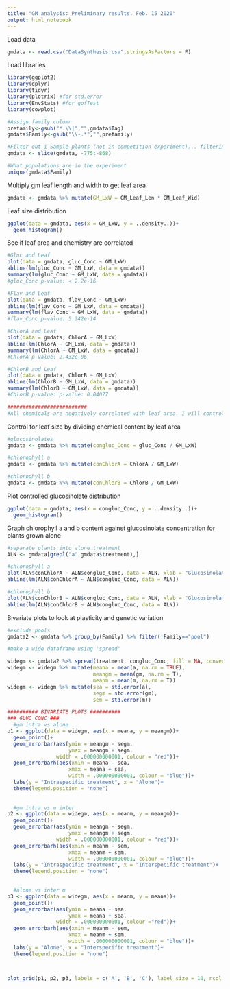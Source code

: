 ```yaml
---
title: "GM analysis: Preliminary results. Feb. 15 2020"
output: html_notebook
---
```

Load data
```r
gmdata <- read.csv("DataSynthesis.csv",stringsAsFactors = F)
```

Load libraries
```r
library(ggplot2)
library(dplyr)
library(tidyr)
library(plotrix) #for std.error
library(EnvStats) #for gofTest
library(cowplot)
```



```r
#Assign family column
prefamily<-gsub("*.\\|","",gmdata$Tag)
gmdata$Family<-gsub("\\-.*","",prefamily)

#Filter out i Sample plants (not in competition experiment)... filtering i did not work, had to slice
gmdata <- slice(gmdata, -775:-868)

#What populations are in the experiment
unique(gmdata$Family)
```

Multiply gm leaf length and width to get leaf area
```r
gmdata <- gmdata %>% mutate(GM_LxW = GM_Leaf_Len * GM_Leaf_Wid)
```

Leaf size distribution
```r
ggplot(data = gmdata, aes(x = GM_LxW, y = ..density..))+
  geom_histogram()
```

See if leaf area and chemistry are correlated
```r
#Gluc and Leaf
plot(data = gmdata, gluc_Conc ~ GM_LxW)
abline(lm(gluc_Conc ~ GM_LxW, data = gmdata))
summary(lm(gluc_Conc ~ GM_LxW, data = gmdata))
#gluc_Conc p-value: < 2.2e-16

#Flav and Leaf
plot(data = gmdata, flav_Conc ~ GM_LxW)
abline(lm(flav_Conc ~ GM_LxW, data = gmdata))
summary(lm(flav_Conc ~ GM_LxW, data = gmdata))
#flav_Conc p-value: 5.242e-14

#ChlorA and Leaf
plot(data = gmdata, ChlorA ~ GM_LxW)
abline(lm(ChlorA ~ GM_LxW, data = gmdata))
summary(lm(ChlorA ~ GM_LxW, data = gmdata))
#ChlorA p-value: 2.432e-06

#ChlorB and Leaf
plot(data = gmdata, ChlorB ~ GM_LxW)
abline(lm(ChlorB ~ GM_LxW, data = gmdata))
summary(lm(ChlorB ~ GM_LxW, data = gmdata))
#ChlorB p-value: p-value: 0.04077

##########################
#All chemicals are negatively correlated with leaf area. I will control for this by dividing chemical value by leaf area
```

Control for leaf size by dividing chemical content by leaf area
```r
#glucosinolates
gmdata <- gmdata %>% mutate(congluc_Conc = gluc_Conc / GM_LxW)

#chlorophyll a
gmdata <- gmdata %>% mutate(conChlorA = ChlorA / GM_LxW)

#chlorophyll b
gmdata <- gmdata %>% mutate(conChlorB = ChlorB / GM_LxW)
```

Plot controlled glucosinolate distribution
```r
ggplot(data = gmdata, aes(x = congluc_Conc, y = ..density..))+
  geom_histogram()
```


Graph chlorophyll a and b content against glucosinolate concentration for plants grown alone
```r
#separate plants into alone treatment
ALN <- gmdata[grepl("a",gmdata$treatment),]

#chlorophyll a
plot(ALN$conChlorA ~ ALN$congluc_Conc, data = ALN, xlab = "Glucosinolate concentration", ylab = "Chlorophyll a content")
abline(lm(ALN$conChlorA ~ ALN$congluc_Conc, data = ALN))

#chlorophyll b
plot(ALN$conChlorB ~ ALN$congluc_Conc, data = ALN, xlab = "Glucosinolate concentration", ylab = "Chlorophyll b content")
abline(lm(ALN$conChlorB ~ ALN$congluc_Conc, data = ALN))

```

Bivariate plots to look at plasticity and genetic variation
```r
#exclude pools 
gmdata2 <- gmdata %>% group_by(Family) %>% filter(!Family=="pool")

#make a wide dataframe using 'spread'

widegm <- gmdata2 %>% spread(treatment, congluc_Conc, fill = NA, convert = FALSE)
widegm <- widegm %>% mutate(meana = mean(a, na.rm = TRUE), 
                            meangm = mean(gm, na.rm = T),
                            meanm = mean(m, na.rm = T))
widegm <- widegm %>% mutate(sea = std.error(a),
                            segm = std.error(gm),
                            sem = std.error(m))

########## BIVARIATE PLOTS ##########
### GLUC CONC ###
  #gm intra vs alone
p1 <- ggplot(data = widegm, aes(x = meana, y = meangm))+
  geom_point()+
  geom_errorbar(aes(ymin = meangm - segm, 
                    ymax = meangm + segm,
                width = .000000000001, colour = "red"))+
  geom_errorbarh(aes(xmin = meana - sea,
                    xmax = meana + sea,
                    width = .000000000001, colour = "blue"))+
  labs(y = "Intraspecific treatment", x = "Alone")+
  theme(legend.position = "none")
    
  
  #gm intra vs m inter
p2 <- ggplot(data = widegm, aes(x = meanm, y = meangm))+
  geom_point()+
  geom_errorbar(aes(ymin = meangm - segm, 
                    ymax = meangm + segm, 
                width = .000000000001, colour = "red"))+
  geom_errorbarh(aes(xmin = meanm - sem,
                    xmax = meanm + sem,
                    width = .000000000001, colour = "blue"))+
  labs(y = "Intraspecific treatment", x = "Interspecific treatment")+
  theme(legend.position = "none")

  
  #alone vs inter m
p3 <- ggplot(data = widegm, aes(x = meanm, y = meana))+
  geom_point()+
  geom_errorbar(aes(ymin = meana - sea, 
                    ymax = meana + sea,
                width = .000000000001, colour ="red"))+
  geom_errorbarh(aes(xmin = meanm - sem,
                    xmax = meanm + sem,
                    width = .000000000001, colour = "blue"))+
  labs(y = "Alone", x = "Interspecific treatment")+
  theme(legend.position = "none")



plot_grid(p1, p2, p3, labels = c('A', 'B', 'C'), label_size = 10, ncol = 1)
```




